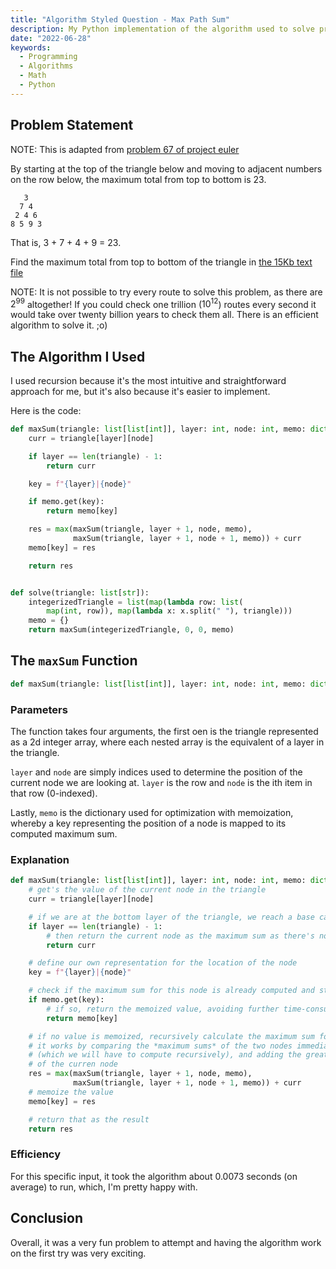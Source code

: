 ```yaml
---
title: "Algorithm Styled Question - Max Path Sum"
description: My Python implementation of the algorithm used to solve problem 67 of Project Euler.
date: "2022-06-28"
keywords:
  - Programming
  - Algorithms
  - Math
  - Python
---
```


## Problem Statement

NOTE: This is adapted from [problem 67 of project euler](https://projecteuler.net/problem=67)

By starting at the top of the triangle below and moving to adjacent numbers on the row below, the maximum total from top to bottom is 23.

```
   3
  7 4
 2 4 6
8 5 9 3
```

That is, 3 + 7 + 4 + 9 = 23.

Find the maximum total from top to bottom of the triangle in [the 15Kb text file](https://projecteuler.net/project/resources/p067_triangle.txt)

NOTE: It is not possible to try every route to solve this problem, as there are $2^{99}$ altogether! If you could check one trillion ($10^{12}$) routes every second it would take over twenty billion years to check them all. There is an efficient algorithm to solve it. ;o)

## The Algorithm I Used

I used recursion because it's the most intuitive and straightforward approach for me, but it's also because it's easier to implement.

Here is the code:

```python
def maxSum(triangle: list[list[int]], layer: int, node: int, memo: dict):
    curr = triangle[layer][node]

    if layer == len(triangle) - 1:
        return curr

    key = f"{layer}|{node}"

    if memo.get(key):
        return memo[key]

    res = max(maxSum(triangle, layer + 1, node, memo),
              maxSum(triangle, layer + 1, node + 1, memo)) + curr
    memo[key] = res

    return res


def solve(triangle: list[str]):
    integerizedTriangle = list(map(lambda row: list(
        map(int, row)), map(lambda x: x.split(" "), triangle)))
    memo = {}
    return maxSum(integerizedTriangle, 0, 0, memo)
```

## The `maxSum` Function

```python
def maxSum(triangle: list[list[int]], layer: int, node: int, memo: dict):
```

### Parameters

The function takes four arguments, the first oen is the triangle represented as a 2d integer array, where each nested array is the equivalent of a layer in the triangle.

`layer` and `node` are simply indices used to determine the position of the current node we are looking at. `layer` is the row and `node` is the ith item in that row (0-indexed).

Lastly, `memo` is the dictionary used for optimization with memoization, whereby a key representing the position of a node is mapped to its computed maximum sum.

### Explanation

```python
def maxSum(triangle: list[list[int]], layer: int, node: int, memo: dict):
    # get's the value of the current node in the triangle
    curr = triangle[layer][node]

    # if we are at the bottom layer of the triangle, we reach a base case
    if layer == len(triangle) - 1:
        # then return the current node as the maximum sum as there's nothing below it
        return curr

    # define our own representation for the location of the node
    key = f"{layer}|{node}"

    # check if the maximum sum for this node is already computed and stored in memo
    if memo.get(key):
        # if so, return the memoized value, avoiding further time-consuming computation
        return memo[key]

    # if no value is memoized, recursively calculate the maximum sum for the current node
    # it works by comparing the *maximum sums* of the two nodes immediately below it
    # (which we will have to compute recursively), and adding the greater one to the value
    # of the curren node
    res = max(maxSum(triangle, layer + 1, node, memo),
              maxSum(triangle, layer + 1, node + 1, memo)) + curr
    # memoize the value
    memo[key] = res

    # return that as the result
    return res
```

### Efficiency

For this specific input, it took the algorithm about 0.0073 seconds (on average) to run, which, I'm pretty happy with.

## Conclusion

Overall, it was a very fun problem to attempt and having the algorithm work on the first try was very exciting.
